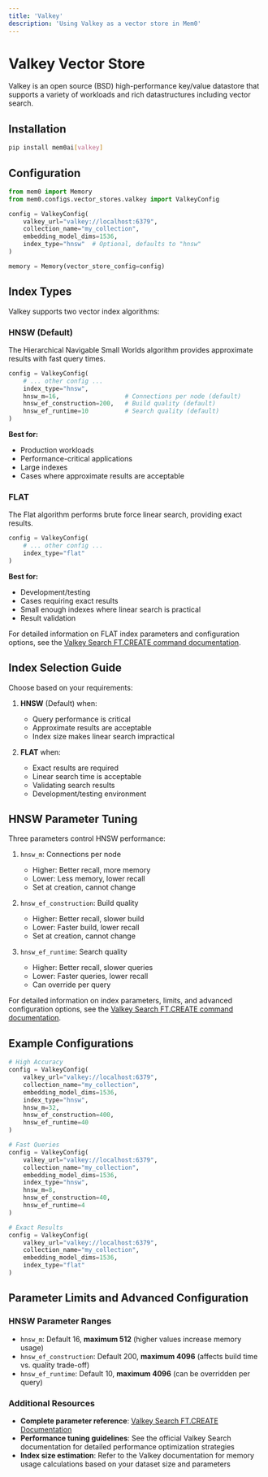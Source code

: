 ```yaml
---
title: 'Valkey'
description: 'Using Valkey as a vector store in Mem0'
---
```


# Valkey Vector Store

Valkey is an open source (BSD) high-performance key/value datastore that supports a variety of workloads and rich datastructures including vector search.

## Installation

```bash
pip install mem0ai[valkey]
```

## Configuration

```python
from mem0 import Memory
from mem0.configs.vector_stores.valkey import ValkeyConfig

config = ValkeyConfig(
    valkey_url="valkey://localhost:6379",
    collection_name="my_collection",
    embedding_model_dims=1536,
    index_type="hnsw"  # Optional, defaults to "hnsw"
)

memory = Memory(vector_store_config=config)
```

## Index Types

Valkey supports two vector index algorithms:

### HNSW (Default)
The Hierarchical Navigable Small Worlds algorithm provides approximate results with fast query times.

```python
config = ValkeyConfig(
    # ... other config ...
    index_type="hnsw",
    hnsw_m=16,                  # Connections per node (default)
    hnsw_ef_construction=200,   # Build quality (default)
    hnsw_ef_runtime=10          # Search quality (default)
)
```

**Best for:**
- Production workloads
- Performance-critical applications
- Large indexes
- Cases where approximate results are acceptable

### FLAT
The Flat algorithm performs brute force linear search, providing exact results.

```python
config = ValkeyConfig(
    # ... other config ...
    index_type="flat"
)
```

**Best for:**
- Development/testing
- Cases requiring exact results
- Small enough indexes where linear search is practical
- Result validation

For detailed information on FLAT index parameters and configuration options, see the [Valkey Search FT.CREATE command documentation](https://github.com/valkey-io/valkey-search/blob/main/COMMANDS.md#ftcreate).

## Index Selection Guide

Choose based on your requirements:

1. **HNSW** (Default) when:
   - Query performance is critical
   - Approximate results are acceptable
   - Index size makes linear search impractical

2. **FLAT** when:
   - Exact results are required
   - Linear search time is acceptable
   - Validating search results
   - Development/testing environment

## HNSW Parameter Tuning

Three parameters control HNSW performance:

1. `hnsw_m`: Connections per node
   - Higher: Better recall, more memory
   - Lower: Less memory, lower recall
   - Set at creation, cannot change

2. `hnsw_ef_construction`: Build quality
   - Higher: Better recall, slower build
   - Lower: Faster build, lower recall
   - Set at creation, cannot change

3. `hnsw_ef_runtime`: Search quality
   - Higher: Better recall, slower queries
   - Lower: Faster queries, lower recall
   - Can override per query

For detailed information on index parameters, limits, and advanced configuration options, see the [Valkey Search FT.CREATE command documentation](https://github.com/valkey-io/valkey-search/blob/main/COMMANDS.md#ftcreate).

## Example Configurations

```python
# High Accuracy
config = ValkeyConfig(
    valkey_url="valkey://localhost:6379",
    collection_name="my_collection",
    embedding_model_dims=1536,
    index_type="hnsw",
    hnsw_m=32,
    hnsw_ef_construction=400,
    hnsw_ef_runtime=40
)

# Fast Queries
config = ValkeyConfig(
    valkey_url="valkey://localhost:6379",
    collection_name="my_collection",
    embedding_model_dims=1536,
    index_type="hnsw",
    hnsw_m=8,
    hnsw_ef_construction=40,
    hnsw_ef_runtime=4
)

# Exact Results
config = ValkeyConfig(
    valkey_url="valkey://localhost:6379",
    collection_name="my_collection",
    embedding_model_dims=1536,
    index_type="flat"
)
```

## Parameter Limits and Advanced Configuration

### HNSW Parameter Ranges
- `hnsw_m`: Default 16, **maximum 512** (higher values increase memory usage)
- `hnsw_ef_construction`: Default 200, **maximum 4096** (affects build time vs. quality trade-off)
- `hnsw_ef_runtime`: Default 10, **maximum 4096** (can be overridden per query)

### Additional Resources
- **Complete parameter reference**: [Valkey Search FT.CREATE Documentation](https://github.com/valkey-io/valkey-search/blob/main/COMMANDS.md#ftcreate)
- **Performance tuning guidelines**: See the official Valkey Search documentation for detailed performance optimization strategies
- **Index size estimation**: Refer to the Valkey documentation for memory usage calculations based on your dataset size and parameters
